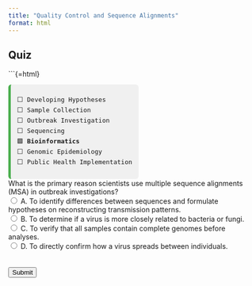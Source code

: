 ```yaml
---
title: "Quality Control and Sequence Alignments"
format: html
---
```


## Quiz

```{=html}
<div style="font-family:monospace; font-size: 0.9em; background:#f0f0f0; border-left: 5px solid #4CAF50; padding: 0.75em 1em; margin-top: 1em; border-radius: 6px; width: fit-content;">
⬜ Developing Hypotheses<br>
⬜ Sample Collection<br>
⬜ Outbreak Investigation<br>
⬜ Sequencing<br>
🟩 <strong>Bioinformatics</strong><br>
⬜ Genomic Epidemiology <br>
⬜ Public Health Implementation
</div>


<form id="quiz">
    <label for="question1">What is the primary reason scientists use multiple sequence alignments (MSA) in outbreak investigations?</label><br>
    <input type="radio" id="answer1" name="question1" value="A"> A. To identify differences between sequences and formulate hypotheses on reconstructing transmission patterns.<br>
    <input type="radio" id="answer2" name="question1" value="B"> B. To determine if a virus is more closely related to bacteria or fungi.<br>
    <input type="radio" id="answer3" name="question1" value="C"> C. To verify that all samples contain complete genomes before analyses.<br>
    <input type="radio" id="answer4" name="question1" value="D"> D. To directly confirm how a virus spreads between individuals.<br>
    <br>
    <br>
    <input type="button" value="Submit" onclick="checkAnswers()">
</form>

<p id="result"></p>

<script>
    function checkAnswers() {
        var correct = document.getElementById('answer1').checked;
        var resultText = correct ? "Correct! Multiple sequence alignments help scientists compare genetic sequences to detect mutations, track viral evolution, and formulate hypotheses on transmission pathways. What do you think? Do you think by analyzing aligned sequences researchers can determine the quality of the genome and if the virus is changing over time? Do you think we would see patterns that may help to speculate if cases are genomicly linked? " : "Incorrect. Think carefully!";
        document.getElementById('result').innerText = resultText;
    }
</script>